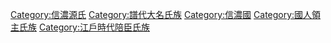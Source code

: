 [[Category:信濃源氏|Category:信濃源氏]]
[[Category:譜代大名氏族|Category:譜代大名氏族]]
[[Category:信濃國|Category:信濃國]]
[[Category:國人領主氏族|Category:國人領主氏族]]
[[Category:江戶時代陪臣氏族|Category:江戶時代陪臣氏族]]